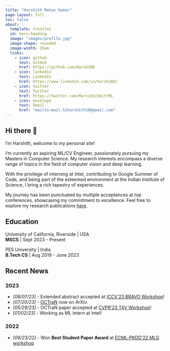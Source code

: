 ```yaml
---
title: "Harshith Mohan Kumar"
page-layout: full
toc: false
about:
  template: trestles
  id: hero-heading
  image: "images/profile.jpg"
  image-shape: rounded
  image-width: 25em
  links:
    - icon: github
      text: GitHub
      href: https://github.com/Harsh188
    - icon: linkedin
      text: LinkedIn
      href: https://www.linkedin.com/in/harsh188/
    - icon: twitter
      text: Twitter
      href: https://twitter.com/MarvinSchmittML
    - icon: envelope
      text: Email
      href: "mailto:mail.hiharshith18@gmail.com"
---
```

:::{#hero-heading}

## Hi there 👋
I'm Harshith, welcome to my personal site! 

I'm currently an aspiring ML/CV Engineer, passionately pursuing my Masters in Computer Science. My research interests encompass a diverse range of topics in the field of computer vision and deep learning.

With the privilege of interning at Intel, contributing to Google Summer of Code, and being part of the esteemed environment at the Indian Institute of Science, I bring a rich tapestry of experiences.

My journey has been punctuated by multiple acceptances at top conferences, showcasing my commitment to excellence. Feel free to explore my research publications [here](publications.qmd).



## Education

University of California, Riverside | USA\
**MSCS** | Sept 2023 - Present\

PES University | India\
**B.Tech CS** | Aug 2019 - June 2023

:::

:::{#news}

## Recent News

### 2023
- *[08/07/23]* - Extended abstract accepted at [ICCV'23 BRAVO Workshop](https://valeoai.github.io/bravo/)!
- *[07/20/23]* - [OCTraN](https://arxiv.org/abs/2307.10934) now on ArXiv.
- *[05/29/23]* - OCTraN paper accepted at [CVPR'23 T4V Workshop](https://sites.google.com/view/t4v-cvpr23/papers)!
- *[01/02/23]* - Working as ML Intern at Intel!

### 2022
- *[09/23/22]* - Won **Best Student Paper Award** at [ECML-PKDD'22 MLG workshop](https://www.mlgworkshop.ml/)

:::